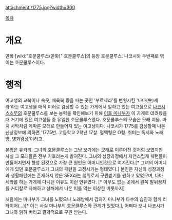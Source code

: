 attachment:/1775.jpg?width=300

[[목차]]
= 개요 =
만화 [wiki:"호문쿨루스(만화)" 호문쿨루스]의 등장 호문쿨루스. 나코시와 두번째로 엮이는 호문쿨루스이다.

= 행적 =
여고생의 교복이나 속옷, 체육복 등을 파는 곳인 '부르세라'를 변형시킨 '나마(生)세라'라는 여고생을 매직 미러로 감상할 수 있는 가게에서 일하고 있는 여고생으로 [[나코시 스스무]]의 호문쿨루스를 보는 능력을 확인해보기 위해 [[이토 마나부]]가 이 가게로 데려왔을때 거기에 있던 여고생들 중 유일한 호문쿨루스였다. 호문쿨루스의 모습은 모래 괴물. 마치 사막처럼 메마른 모래로 만들어져 있는 여고생이다. 나코시가 1775를 감상할때 나온 신상정보에 의하면 '1775번. 고등학교 2학년 17살. 혈액형은 O형. 취미는 독서와 노래방, 영화감상'이라고. 

본명은 유카리. 그녀의 호문쿨루스는 그냥 보기에는 모래로 이루어진 것처럼 보였지만 사실 그 모래들은 전부 기호라는게 밝혀진다. 그녀의 성장과정에서 자연스럽게 패턴들이 만들어지면서 형성 된것으로 가장 큰 원인은 어머니인것으로 여겨진다.[* 그녀의 어머니에게 있던 호문쿨루스가 그녀의 패턴을 고정시키는 형태였다.] 본인은 자신의 성장과정과 생활패턴에는 존재하지 않은 SEX라는 행위로서 구원받기를 원하고 있었으며, 나마세라를 하는 가게에 다니던 이유도 이런 연유였다. [* 아무도 없는 곳에서 왼쪽 발뒤꿈치를 커터칼로 자해하고 상처에서 나온 피를 먹는 이상한 버릇까지]

처음에는 마나부가 그녀를 노렸으나 노래방에서 갑자기 마나부가 다수의 습진과 함께 리타이어(…)[* 이는 사실 마나부의 호문쿨루스와 관계가 있었다.], 어쩌다 보니 나코시가 그녀와 얽혀 버리고 결과적으로 구원 받는다.
